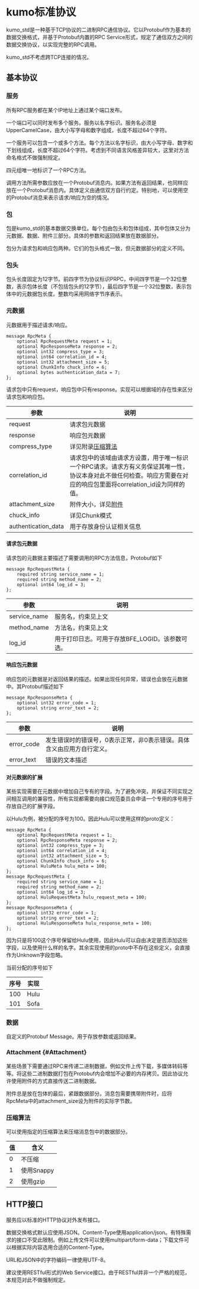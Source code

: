 # kumo标准协议

kumo_std是一种基于TCP协议的二进制RPC通信协议。它以Protobuf作为基本的数据交换格式，并基于Protobuf内置的RPC Service形式，规定了通信双方之间的数据交换协议，以实现完整的RPC调用。

kumo_std不考虑跨TCP连接的情况。

## 基本协议

### 服务

所有RPC服务都在某个IP地址上通过某个端口发布。

一个端口可以同时发布多个服务。服务以名字标识。服务名必须是UpperCamelCase，由大小写字母和数字组成，长度不超过64个字符。

一个服务可以包含一个或多个方法。每个方法以名字标识，由大小写字母、数字和下划线组成，长度不超过64个字符。考虑到不同语言风格差异较大，这里对方法命名格式不做强制规定。

四元组唯一地标识了一个RPC方法。

调用方法所需参数应放在一个Protobuf消息内。如果方法有返回结果，也同样应放在一个Protobuf消息内。具体定义由通信双方自行约定。特别地，可以使用空的Protobuf消息来表示请求/响应为空的情况。

### 包

包是kumo_std的基本数据交换单位。每个包由包头和包体组成，其中包体又分为元数据、数据、附件三部分。具体的参数和返回结果放在数据部分。

包分为请求包和响应包两种。它们的包头格式一致，但元数据部分的定义不同。

### 包头

包头长度固定为12字节。前四字节为协议标识PRPC，中间四字节是一个32位整数，表示包体长度（不包括包头的12字节），最后四字节是一个32位整数，表示包体中的元数据包长度。整数均采用网络字节序表示。

### 元数据

元数据用于描述请求/响应。

```
message RpcMeta {
    optional RpcRequestMeta request = 1;
    optional RpcResponseMeta response = 2;
    optional int32 compress_type = 3;
    optional int64 correlation_id = 4;
    optional int32 attachment_size = 5;
    optional ChunkInfo chuck_info = 6;
    optional bytes authentication_data = 7;
};
```

请求包中只有request，响应包中只有response。实现可以根据域的存在性来区分请求包和响应包。

| 参数                  | 说明                                       |
| ------------------- | ---------------------------------------- |
| request             | 请求包元数据                                   |
| response            | 响应包元数据                                   |
| compress_type       | 详见附录[压缩算法](#压缩算法)          |
| correlation_id      | 请求包中的该域由请求方设置，用于唯一标识一个RPC请求。请求方有义务保证其唯一性，协议本身对此不做任何检查。响应方需要在对应的响应包里面将correlation_id设为同样的值。 |
| attachment_size     | 附件大小，详见[附件](#Attachment)                 |
| chuck_info          | 详见Chunk模式                 |
| authentication_data | 用于存放身份认证相关信息                             |

#### 请求包元数据

请求包的元数据主要描述了需要调用的RPC方法信息，Protobuf如下

```
message RpcRequestMeta {
    required string service_name = 1; 
    required string method_name = 2;
    optional int64 log_id = 3; 
};
```

| 参数           | 说明                           |
| ------------ | ---------------------------- |
| service_name | 服务名，约束见上文                    |
| method_name  | 方法名，约束见上文                    |
| log_id       | 用于打印日志。可用于存放BFE_LOGID。该参数可选。 |

#### 响应包元数据

响应包的元数据是对返回结果的描述。如果出现任何异常，错误也会放在元数据中。其Protobuf描述如下

```
message RpcResponseMeta { 
    optional int32 error_code = 1; 
    optional string error_text = 2; 
};
```

| 参数         | 说明                                   |
| ---------- | ------------------------------------ |
| error_code | 发生错误时的错误号，0表示正常，非0表示错误。具体含义由应用方自行定义。 |
| error_text | 错误的文本描述                              |

#### 对元数据的扩展

某些实现需要在元数据中增加自己专有的字段。为了避免冲突，并保证不同实现之间相互调用的兼容性，所有实现都需要向接口规范委员会申请一个专用的序号用于存放自己的扩展字段。

以Hulu为例，被分配的序号为100。因此Hulu可以使用这样的proto定义：

```
message RpcMeta {
    optional RpcRequestMeta request = 1;
    optional RpcResponseMeta response = 2;
    optional int32 compress_type = 3;
    optional int64 correlation_id = 4;
    optional int32 attachment_size = 5;
    optional ChunkInfo chuck_info = 6;
    optional HuluMeta hulu_meta = 100;
};
message RpcRequestMeta {
    required string service_name = 1; 
    required string method_name = 2;
    optional int64 log_id = 3; 
    optional HuluRequestMeta hulu_request_meta = 100;
};
message RpcResponseMeta { 
    optional int32 error_code = 1; 
    optional string error_text = 2; 
    optional HuluResponseMeta hulu_response_meta = 100;
};
```

因为只是将100这个序号保留给Hulu使用，因此Hulu可以自由决定是否添加这些字段，以及使用什么样的名字。其余实现使用的proto中不存在这些定义，会直接作为Unknown字段忽略。

当前分配的序号如下

| 序号   | 实现   |
| ---- | ---- |
| 100  | Hulu |
| 101  | Sofa |

### 数据

自定义的Protobuf Message。用于存放参数或返回结果。

### Attachment {#Attachment}

某些场景下需要通过RPC来传递二进制数据，例如文件上传下载，多媒体转码等等。将这些二进制数据打包在Protobuf内会增加不必要的内存拷贝。因此协议允许使用附件的方式直接传送二进制数据。

附件总是放在包体的最后，紧跟数据部分。消息包需要携带附件时，应将RpcMeta中的attachment_size设为附件的实际字节数。

### 压缩算法

可以使用指定的压缩算法来压缩消息包中的数据部分。

| 值    | 含义       |
| ---- | -------- |
| 0    | 不压缩      |
| 1    | 使用Snappy |
| 2    | 使用gzip   |

## HTTP接口

服务应以标准的HTTP协议对外发布接口。

数据交换格式默认应使用JSON。Content-Type使用application/json。有特殊需求的接口不受此限制。例如上传文件可以使用multipart/form-data；下载文件可以根据实际内容选用合适的Content-Type。

URL和JSON中的字符编码一律使用UTF-8。

建议使用RESTful形式的Web Service接口。由于RESTful并非一个严格的规范，本规范对此不做强制规定。